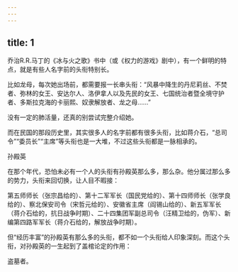 ```yaml
---
---
---
```

title: 1
---



乔治R.R.马丁的《冰与火之歌》书中（或《权力的游戏》剧中），有一个鲜明的特点，就是有些人名字前的头衔特别长。

比如龙母，每次她出场前，都需要报一长串头衔：“风暴中降生的丹尼莉丝、不焚者、弥林的女王、安达尔人、洛伊拿人以及先民的女王、七国统治者暨全境守护者、多斯拉克海的卡丽熙、奴隶解放者、龙之母……”

没有一定的肺活量，还真的别尝试完整介绍她。

而在民国的那段历史里，其实很多人的名字前都有很多头衔，比如蒋介石，“总司令”“委员长”“主席”等头衔也是一大堆，不过这些头衔都是一脉相承的。

孙殿英



在那个年代，恐怕未必有一个人的头衔有孙殿英那么多，那么杂。他分属过那么多的势力，头衔来回切换，让人目不暇接：

第五师师长（张宗昌给的）、第十二军军长（国民党给的）、第十四师师长（张学良给的）、察北保安司令（宋哲元给的）、安徽省主席（阎锡山给的）、新五军军长（蒋介石给的，抗日战争时期）、二十四集团军副总司令（汪精卫给的，伪军）、新编第四路军军长（蒋介石给的，解放战争时期）。

但“经历丰富”的孙殿英有那么多的头衔，都不如一个头衔给人印象深刻。而这个头衔，对孙殿英的一生起到了盖棺论定的作用：

盗墓者。